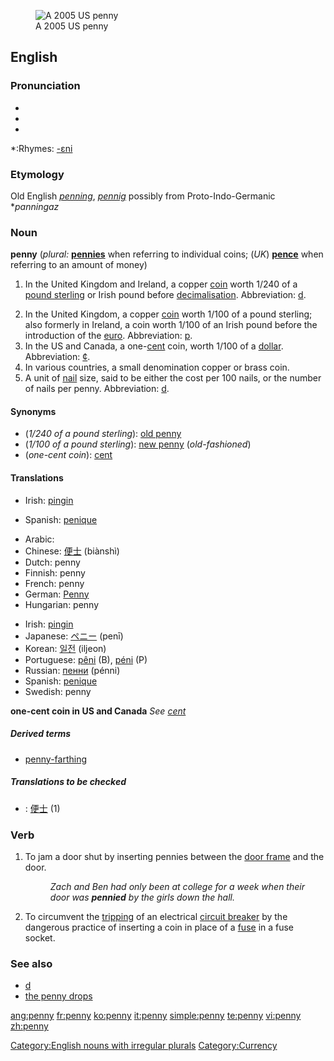 {{see|Penny}}
[[Image:2005-Penny-Uncirculated-Obverse.png|thumb|A 2005 US penny]]
==English==

===Pronunciation===
* {{IPA|'pɛni}}
* {{SAMPA|/pE.ni/}}
*{{audio|en-us-penny.ogg|Audio (US)}}

*:Rhymes: [[Rhymes:English:-ɛni|-ɛni]]

===Etymology===
Old English ''[[penning]]'', ''[[pennig]]'' possibly from Proto-Indo-Germanic *''panningaz''

===Noun===
'''penny''' (''plural:'' '''[[pennies]]''' when referring to individual coins; (''UK'') '''[[pence]]''' when referring to an amount of money)

# {{context|formerly}} In the United Kingdom and Ireland, a copper [[coin]] worth 1/240 of a [[pound sterling]] or Irish pound before [[decimalisation]].  Abbreviation: [[d]].
# In the United Kingdom, a copper [[coin]] worth 1/100 of a pound sterling; also formerly in Ireland, a coin worth 1/100 of an Irish pound before the introduction of the [[euro]].  Abbreviation: [[p]].
# In the US and Canada, a one-[[cent]] coin, worth 1/100 of a [[dollar]].  Abbreviation: [[¢]].
# In various countries, a small denomination copper or brass coin.
# A unit of [[nail]] size, said to be either the cost per 100 nails, or the number of nails per penny.  Abbreviation: [[d]].

====Synonyms====
*(''1/240 of a pound sterling''): [[old penny]]
*(''1/100 of a pound sterling''): [[new penny]] (''old-fashioned'')
*(''one-cent coin''): [[cent]]

====Translations====
{{trans-top|1/240 of a pound sterling or Irish pound}}
*Irish: [[pingin]] {{f}}
{{trans-mid}}
*Spanish: [[penique]] {{m}}
{{trans-bottom}}

{{trans-top|1/100 of a pound sterling or Irish pound}}
*Arabic: {{Arab|[[البنس]]}} {{IPAchar|(al-bins)}} {{m}}
*Chinese: [[便士]] (biànshì)
*Dutch: penny {{m}}
*Finnish: penny
*French: penny {{m}}
*German: [[Penny]] {{m}}
*Hungarian: penny
{{trans-mid}}
*Irish: [[pingin]] {{f}}
*Japanese: [[ペニー]] (penī)
*Korean: [[일전]] (iljeon)
*Portuguese: [[pêni]] {{m}} (B), [[péni]] {{m}} (P)
*Russian: [[пенни]] (pénni) {{n}}
*Spanish: [[penique]] {{m}}
*Swedish: penny {{c}}
{{trans-bottom}}

'''one-cent coin in US and Canada'''
''See [[cent]]''

=====Derived terms=====
*[[penny-farthing]]

=====Translations to be checked=====
{{rfc-level|Translations to be checked at L5+, not in Translations}}
{{checktrans}}
*{{ttbc|Chinese}}: [[便士]] (1)

===Verb===
{{en-verb|pennys|pennying|pennied}}

# {{slang}} To jam a door shut by inserting pennies between the [[door frame]] and the door.
#:''Zach and Ben had only been at college for a week when their door was '''pennied''' by the girls down the hall.''
# {{context|jargon}} To circumvent the [[trip|tripping]] of an electrical [[circuit breaker]] by the dangerous practice of inserting a coin in place of a [[fuse]] in a fuse socket.

===See also===
*[[d]]
*[[the penny drops]]

[[Category:English nouns with irregular plurals]]
[[Category:Currency]]

[[ang:penny]]
[[fr:penny]]
[[ko:penny]]
[[it:penny]]
[[simple:penny]]
[[te:penny]]
[[vi:penny]]
[[zh:penny]]